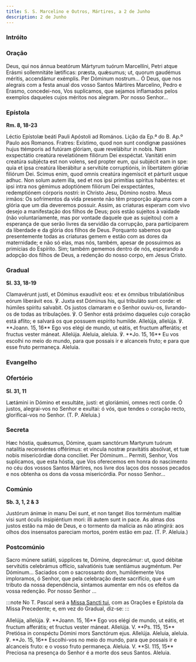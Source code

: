```yaml
---
title: S. S. Marcelino e Outros, Mártires, a 2 de Junho
description: 2 de Junho
---
```



### Intróito

<LinkCard href="/missal/santos/03-10#intróito" title="Os Quarenta Mártires" />

### Oração

<div class="side-by-side not-content">
  <span>
    Deus, qui nos ánnua beatórum Mártyrum tuórum Marcellíni, Petri atque Erásmi
    sollemnitáte lætíficas: præsta, quǽsumus; ut, quorum gaudémus méritis,
    accendámur exémplis. Per Dóminum nostrum...
  </span>
  <span>
    Ó Deus, que nos alegrais com a festa anual dos vosso Santos Mártires
    Marcelino, Pedro e Erasmo, concedei-nos, Vos suplicamos, que sejamos
    inflamados pelos exemplos daqueles cujos méritos nos alegram. Por nosso
    Senhor...
  </span>
</div>

### Epístola

**Rm. 8, 18-23**

<div class="side-by-side not-content">
  <span>Léctio Epístolæ beáti Pauli Apóstoli ad Romános.</span>
  <span>Lição da Ep.ª do B. Ap.º Paulo aos Romanos.</span>
  <span>
    Fratres: Exístimo, quod non sunt condignæ passiónes hujus ttémporis ad
    futúram glóriam, quæ revelábitur in nobis. Nam exspectátio creatúra
    revelatiónem filiórum Dei exspéctat. Vanitáti enim creatúra subjécta est non
    volens, sed propter eum, qui subjécit eam in spe: quia et ipsa creatúra
    liberábitur a servitúte corruptiónis, in libertátem glóriæ filiórum Dei.
    Scimus enim, quod omnis creatúra ingemíscit et párturit usque adhuc. Non
    solum autem illa, sed et nos ipsi primítias spíritus habéntes: et ipsi intra
    nos gémimus adoptiónem filiórum Dei exspectántes, redemptiónem córporis
    nostri: in Christo Jesu, Dómino nostro.
  </span>
  <span>
    Meus irmãos: Os sofrimentos da vida presente não têm proporção alguma com a
    glória que um dia deveremos possuir. Assim, as criaturas esperam com vivo
    desejo a manifestação dos filhos de Deus; pois estão sujeitos à vaidade (não
    voluntariamente, mas por vontade daquele que as sujeitou) com a esperança de
    que serão livres da servidão da corrupção, para participarem da liberdade e
    da glória dos filhos de Deus. Porquanto sabemos que presentemente todas as
    criaturas gemem e estão com as dores da maternidade; e não só elas, mas nós,
    também, apesar de possuirmos as primícias do Espírito. Sim; também gememos
    dentro de nós, esperando a adopção dos filhos de Deus, a redenção do nosso
    corpo, em Jesus Cristo.
  </span>
</div>

### Gradual

**Sl. 33, 18-19**

<div class="side-by-side not-content">
  <span>
    Clamavérunt justi, et Dóminus exaudívit eos: et ex ómnibus tribulatiónibus
    eórum liberávit eos. ℣. Juxta est Dóminus his, qui tribuláto sunt corde: et
    húmiles spíritu salvabit.
  </span>
  <span>
    Os justos clamaram e o Senhor ouviu-os, livrando-os de todas as tribulações.
    ℣. O Senhor está próximo daqueles cujo coração está aflito; e salvará os que
    possuem espírito humilde.
  </span>
  <span>
    Allelúja, allelúja. ℣. **Joann. 15, 16** Ego vos elégi de mundo, ut eátis,
    et fructum afferátis; et fructus vester máneat. Allelúja.
  </span>
  <span>
    Aleluia, aleluia. ℣. **Jo. 15, 16** Eu vos escolhi no meio do mundo, para
    que possais ir e alcanceis fruto; e para que esse fruto permaneça. Aleluia.
  </span>
</div>

### Evangelho

<LinkCard
  href="/missal/comum/6muitosmartires1#evangelho"
  title="Muitos Mártires - Missa Intret in"
/>

<LinkCard
  href="/missal/comum/6muitosmartires1#evangelho"
  title="Muitos Mártires - Missa Intret in"
/>

### Ofertório

**Sl. 31, 11**

<div class="side-by-side not-content">
  <span>
    Lætámini in Dómino et exsultáte, justi: et gloriámini, omnes recti corde.
  </span>
  <span>
    Ó justos, alegrai-vos no Senhor e exultai: ó vós, que tendes o coração
    recto, glorificai-vos no Senhor. (T. P. Aleluia.)
  </span>
</div>

### Secreta

<div class="side-by-side not-content">
  <span>
    Hæc hóstia, quǽsumus, Dómine, quam sanctórum Martyrum tuórum natalítia
    recenséntes offérimus: et víncula nostræ pravitátis absólvat, et tuæ nobis
    misericórdiæ dona concíliet. Per Dóminum...
  </span>
  <span>
    Permiti, Senhor, Vos suplicamos, que esta hóstia, que Vos oferecemos em
    honra do nascimento no céu dos vossos Santos Mártires, nos livre dos laços
    dos nossos pecados e nos obtenha os dons da vossa misericórdia. Por nosso
    Senhor...
  </span>
</div>

### Comúnio

**Sb. 3, 1, 2 & 3**

<div class="side-by-side not-content">
  <span>
    Justórum ánimæ in manu Dei sunt, et non tanget illos torméntum malítiæ visi
    sunt óculis insipiéntium mori: illi autem sunt in pace.
  </span>
  <span>
    As almas dos justos estão na mão de Deus, e o tormento da malícia as não
    atingirá: aos olhos dos insensatos pareciam mortos, porém estão em paz. (T.
    P. Aleluia.)
  </span>
</div>

### Postcomúnio

<div class="side-by-side not-content">
  <span>
    Sacro múnere satiáti, súpplices te, Dómine, deprecámur: ut, quod débitæ
    servitútis celebrámus offício, salvatiónis tuæ sentiámus augméntum. Per
    Dóminum...
  </span>
  <span>
    Saciados com o sacrossanto dom, humildemente Vos imploramos, ó Senhor, que
    pela celebração deste sacrifício, que é um tributo da nossa dependência,
    sintamos aumentar em nós os efeitos da vossa redenção. Por nosso Senhor ...
  </span>
</div>

:::note
No T. Pascal será a [Missa Sancti tui](/missal/comum/10martires), com as Orações e
Epístola da Missa Precedente; e, em vez do Gradual, diz-se:
:::

<div class="side-by-side not-content">
  <span>
    Allelúja, allelúja. ℣. **Joann. 15, 16** Ego vos elégi de mundo, ut eátis,
    et fructum afferátis; et fructus vester máneat. Allelúja. V. **Ps. 115, 15**
    Pretiósa in conspéctu Dómini mors Sanctórum ejus. Allelúja.
  </span>
  <span>
    Aleluia, aleluia. ℣. **Jo. 15, 16** Escolhi-vos no meio do mundo, para que
    possais ir e alcanceis fruto: e o vosso fruto permaneça. Aleluia. V. **Sl.
    115, 15** Preciosa na presença do Senhor é a morte dos seus Santos. Aleluia.
  </span>
</div>
